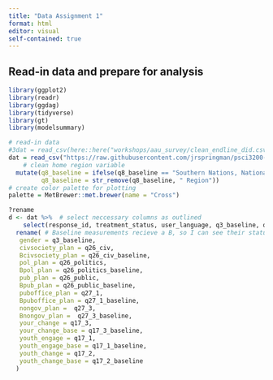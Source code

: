 ```yaml
---
title: "Data Assignment 1"
format: html
editor: visual
self-contained: true
---
```


##  **Read-in data and prepare for analysis**

```r
library(ggplot2)
library(readr)
library(ggdag)
library(tidyverse)
library(gt)
library(modelsummary)

# read-in data
#3dat = read_csv(here::here("workshops/aau_survey/clean_endline_did.csv" )) %>%
dat = read_csv("https://raw.githubusercontent.com/jrspringman/psci3200-globaldev/main/workshops/aau_survey/clean_endline_did.csv" ) %>%
    # clean home region variable
  mutate(q8_baseline = ifelse(q8_baseline == "Southern Nations, Nationalities, and Peoples Region", "SNNPR", q8_baseline), 
         q8_baseline = str_remove(q8_baseline, " Region"))
# create color palette for plotting
palette = MetBrewer::met.brewer(name = "Cross")

?rename
d <- dat %>%  # select neccessary columns as outlined 
    select(response_id, treatment_status, user_language, q3_baseline, q26_civ, q26_civ_baseline, q26_politics, q26_politics_baseline, q26_public, q26_public_baseline, q27_1, q27_1_baseline, q27_3, q27_3_baseline, q17_3, q17_3_baseline, q17_1, q17_1_baseline, q17_2, q17_2_baseline) %>%
  rename( # Baseline measurements recieve a B, so I can see their status at the front of the column 
   gender = q3_baseline, 
   civsociety_plan = q26_civ,
   Bcivsociety_plan = q26_civ_baseline, 
   pol_plan = q26_politics,
   Bpol_plan = q26_politics_baseline,
   pub_plan = q26_public,
   Bpub_plan = q26_public_baseline,
   puboffice_plan = q27_1, 
   Bpuboffice_plan = q27_1_baseline,
   nongov_plan =  q27_3,
   Bnongov_plan =  q27_3_baseline,
   your_change = q17_3, 
   your_change_base = q17_3_baseline,
   youth_engage = q17_1,
   youth_engage_base = q17_1_baseline,
   youth_change = q17_2,
   youth_change_base = q17_2_baseline
  )




```
